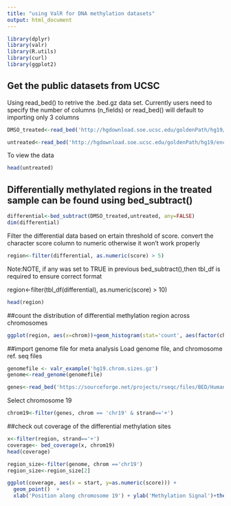 ```yaml
---
title: "using ValR for DNA methylation datasets"
output: html_document
---
```


```r
library(dplyr)
library(valr)
library(R.utils)
library(curl)
library(ggplot2)
```

## Get the public datasets from UCSC

Using read_bed() to retrive the .bed.gz data set. Currently users need to specify the number of columns (n_fields) or read_bed() will default to importing only 3 columns

```r
DMSO_treated<-read_bed('http://hgdownload.soe.ucsc.edu/goldenPath/hg19/encodeDCC/wgEncodeHaibMethylRrbs/wgEncodeHaibMethylRrbsA549Dm002p7dHaibSitesRep1.bed.gz', n_fields=6)

```

```r
untreated<-read_bed('http://hgdownload.soe.ucsc.edu/goldenPath/hg19/encodeDCC/wgEncodeHaibMethylRrbs/wgEncodeHaibMethylRrbsAg04449UwSitesRep1.bed.gz', n_fields=6)
```
To view the data

```r
head(untreated)
```

## Differentially methylated regions in the treated sample can be found using bed_subtract()
```r
differential<-bed_subtract(DMSO_treated,untreated, any=FALSE)
dim(differential)
```

Filter the differential data based on ertain threshold of score. 
convert the character score column to numeric otherwise it won't work properly

```r
region<-filter(differential, as.numeric(score) > 5)
```

Note:NOTE, if any was set to TRUE in previous bed_subtract(),then tbl_df is required to ensure correct format

region<-filter(tbl_df(differential), as.numeric(score) > 10)
```r
head(region)
```

##count the distribution of differential methylation region across chromosomes
```r
ggplot(region, aes(x=chrom))+geom_histogram(stat='count', aes(factor(chrom), fill=factor(chrom)))+theme_minimal()+ggtitle('Distribution of differential methylation across chromosomes')+theme(axis.text.x = element_text(angle = 45, hjust = 1))
```
##import  genome file for meta analysis
Load genome file, and chromosome ref. seq files

```r
genomefile <- valr_example('hg19.chrom.sizes.gz')
genome<-read_genome(genomefile)
```
```r
genes<-read_bed('https://sourceforge.net/projects/rseqc/files/BED/Human_Homo_sapiens/hg19_UCSC_knownGene.bed.gz', n_fields=6)
```

Select chromosome 19
```r
chrom19<-filter(genes, chrom == 'chr19' & strand=='+')
```

##check out coverage of the differential methylation sites

```r
x<-filter(region, strand=='+')
coverage<- bed_coverage(x, chrom19)
head(coverage)
```
```r
region_size<-filter(genome, chrom =='chr19')
region_size<-region_size[2]

```

```r
ggplot(coverage, aes(x = start, y=as.numeric(score))) +
  geom_point()  +
  xlab('Position along chromosome 19') + ylab('Methylation Signal')+theme_classic()

```

